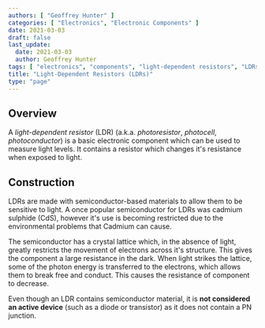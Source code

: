 ```yaml
---
authors: [ "Geoffrey Hunter" ]
categories: [ "Electronics", "Electronic Components" ]
date: 2021-03-03
draft: false
last_update:
  date: 2021-03-03
  author: Geoffrey Hunter
tags: [ "electronics", "components", "light-dependent resistors", "LDRs" ]
title: "Light-Dependent Resistors (LDRs)"
type: "page"
---
```


## Overview

A _light-dependent resistor_ (LDR) (a.k.a. _photoresistor_, _photocell_, _photoconductor_) is a basic electronic component which can be used to measure light levels. It contains a resistor which changes it's resistance when exposed to light. 

## Construction

LDRs are made with semiconductor-based materials to allow them to be sensitive to light. A once popular semiconductor for LDRs was cadmium sulphide (CdS), however it's use is becoming restricted due to the environmental problems that Cadmium can cause.

The semiconductor has a crystal lattice which, in the absence of light, greatly restricts the movement of electrons across it's structure. This gives the component a large resistance in the dark. When light strikes the lattice, some of the photon energy is transferred to the electrons, which allows them to break free and conduct. This causes the resistance of component to decrease.

Even though an LDR contains semiconductor material, it is **not considered an active device** (such as a diode or transistor) as it does not contain a PN junction.